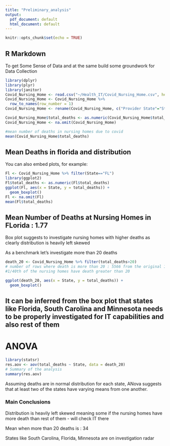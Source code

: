 ```yaml
---
title: "Preliminary_analysis"
output:
  pdf_document: default
  html_document: default
---
```


```r
knitr::opts_chunk$set(echo = TRUE)
```

## R Markdown

To get Some Sense of Data and at the same build some groundwork for Data Collection

```r
library(dplyr)
library(plyr)
library(janitor)
Covid_Nursing_Home <- read.csv("~/Health_IT/Covid_Nursing_Home.csv", header=FALSE)
Covid_Nursing_Home <- Covid_Nursing_Home %>%
  row_to_names(row_number = 1)
Covid_Nursing_Home <- rename(Covid_Nursing_Home, c("Provider State"="State", "Residents Total COVID-19 Deaths"="total_deaths"))

Covid_Nursing_Home$total_deaths <- as.numeric(Covid_Nursing_Home$total_deaths)
Covid_Nursing_Home <- na.omit(Covid_Nursing_Home)

#mean number of deaths in nursing homes due to covid
mean(Covid_Nursing_Home$total_deaths)

```

## Mean Deaths in florida and distribution

You can also embed plots, for example:

```r
Fl <- Covid_Nursing_Home %>% filter(State=="FL")
library(ggplot2)
Fl$total_deaths <- as.numeric(Fl$total_deaths)
ggplot(Fl, aes(x = State, y = total_deaths)) +
  geom_boxplot()
Fl <- na.omit(Fl)
mean(Fl$total_deaths)

```

## Mean Number of Deaths at Nursing Homes in FLorida : 1.77

Box plot suggests to investigate nursing homes with higher deaths as clearly distribution is heavily left skewed 

As a benchmark let's investigate more than 20 deaths

```r
death_20 <- Covid_Nursing_Home %>% filter(total_deaths>20)
# number of rows where death is more than 20 : 5566 from the original 195,000 rows
#1/40th of the nursing homes have death greater than 20

ggplot(death_20, aes(x = State, y = total_deaths)) +
  geom_boxplot()

```


## It can  be inferred from the box plot that states like Florida, South Carolina and Minnesota needs to be properly investigated for IT capabilities and also rest of them

# ANOVA
```r
library(statsr)
res.aov <- aov(total_deaths ~ State, data = death_20)
# Summary of the analysis
summary(res.aov)

```

Assuming deaths are in normal distribution for each state, ANova suggests that at least two of the states have varying means from one another.

### Main Conclusions
Distribution is heavily left skewed meaning some if the nursing homes have more death than rest of them - will check IT there

Mean when more than 20 deaths is : 34

States like South Carolina, Florida, Minnesota are on investigation radar





